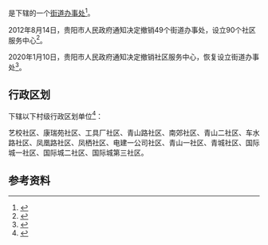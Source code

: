 {{中国乡级行政区|52/01/02/010/000}}

'''{{PAGENAMEBASE}}'''是{{PRC admin/fullname|52/01/02/010/000|3}}下辖的一个[[街道办事处|街道办事处]]<ref>{{PRC admin/ref sgc|{{PRC admin/parent|52/01/02/010/000}}}}</ref>。

2012年8月14日，贵阳市人民政府通知决定撤销49个街道办事处，设立90个社区服务中心<ref>{{Cite web |url=http://www.gygov.gov.cn/art/2012/8/14/art_18583_411039.html |title=《贵阳市人民政府关于撤销四十九个街道办事处设立九十个社区服务中心的通知》（筑府发〔2012〕58号） |access-date=2017-09-06 |archive-date=2017-09-07 |archive-url=https://web.archive.org/web/20170907041232/http://www.gygov.gov.cn/art/2012/8/14/art_18583_411039.html |dead-url=yes }}</ref>。

2020年1月10日，贵阳市人民政府通知决定撤销社区服务中心，恢复设立街道办事处<ref>{{Cite web |url=http://www.guiyang.gov.cn/zwgk/zfxxgks/fdzdgknr/lzyj/gfxwj/szfgfxwj/qff/202002/t20200214_48947940.html |title=《贵阳市人民政府关于科学规范设置街道办事处的通知》（筑府发〔2020〕2号） |access-date=2020-11-15 |archive-date=2020-05-28 |archive-url=https://web.archive.org/web/20200528084441/http://www.guiyang.gov.cn/zwgk/zfxxgks/fdzdgknr/lzyj/gfxwj/szfgfxwj/qff/202002/t20200214_48947940.html |dead-url=no }}</ref>。

== 行政区划 ==
{{PAGENAMEBASE}}下辖以下村级行政区划单位<ref>{{PRC admin/ref sgc|52/01/02/010/000}}</ref>：

艺校社区、康瑞苑社区、工具厂社区、青山路社区、南郊社区、青山二社区、车水路社区、凤凰路社区、凤栖社区、电建一公司社区、青山一社区、青城社区、国际城一社区、国际城二社区、国际城第三社区。

== 参考资料 ==
{{reflist}}

{{贵州行政区划小作品}}
{{PRC admin/navcat|52/01/02/010/000}}